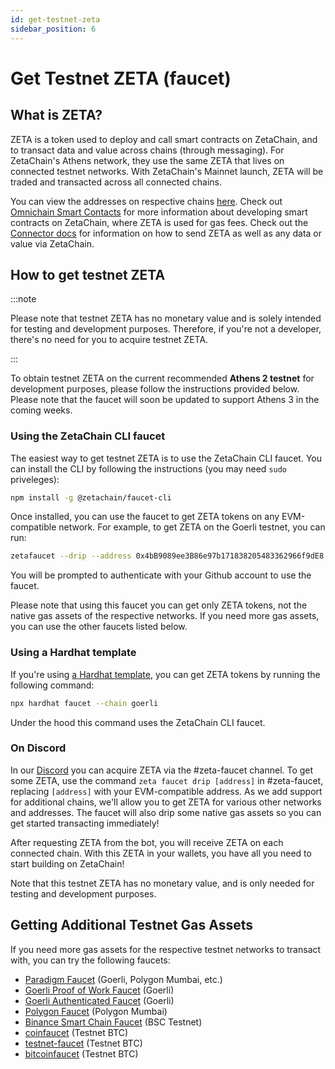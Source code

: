```yaml
---
id: get-testnet-zeta
sidebar_position: 6
---
```


# Get Testnet ZETA (faucet)

## What is ZETA?

ZETA is a token used to deploy and call smart contracts on ZetaChain, and to
transact data and value across chains (through messaging). For ZetaChain's
Athens network, they use the same ZETA that lives on connected testnet networks.
With ZetaChain's Mainnet launch, ZETA will be traded and transacted across all
connected chains.

You can view the addresses on respective chains [here](/reference/testnet.mdx).
Check out [Omnichain Smart Contacts](/developers/overview.mdx) for more
information about developing smart contracts on ZetaChain, where ZETA is used
for gas fees. Check out the
[Connector docs](/developers/cross-chain-messaging/connector.mdx) for
information on how to send ZETA as well as any data or value via ZetaChain.

## How to get testnet ZETA

:::note

Please note that testnet ZETA has no monetary value and is solely intended for
testing and development purposes. Therefore, if you're not a developer, there's
no need for you to acquire testnet ZETA.

:::

To obtain testnet ZETA on the current recommended **Athens 2 testnet** for
development purposes, please follow the instructions provided below. Please note
that the faucet will soon be updated to support Athens 3 in the coming weeks.

### Using the ZetaChain CLI faucet

The easiest way to get testnet ZETA is to use the ZetaChain CLI faucet. You can
install the CLI by following the instructions (you may need `sudo` priveleges):

```bash
npm install -g @zetachain/faucet-cli
```

Once installed, you can use the faucet to get ZETA tokens on any EVM-compatible
network. For example, to get ZETA on the Goerli testnet, you can run:

```bash
zetafaucet --drip --address 0x4bB9089ee3B86e97b171838205483362966f9dE8 --chain goerli
```

You will be prompted to authenticate with your Github account to use the faucet.

Please note that using this faucet you can get only ZETA tokens, not the native
gas assets of the respective networks. If you need more gas assets, you can use
the other faucets listed below.

### Using a Hardhat template

If you're using [a Hardhat template](https://github.com/zeta-chain/template),
you can get ZETA tokens by running the following command:

```bash
npx hardhat faucet --chain goerli
```

Under the hood this command uses the ZetaChain CLI faucet.

### On Discord

In our [Discord](https://discord.com/invite/kjQBqcZtnh) you can acquire ZETA via
the #zeta-faucet channel. To get some ZETA, use the command
`zeta faucet drip [address]` in #zeta-faucet, replacing `[address]` with your
EVM-compatible address. As we add support for additional chains, we'll allow you
to get ZETA for various other networks and addresses. The faucet will also drip
some native gas assets so you can get started transacting immediately!

After requesting ZETA from the bot, you will receive ZETA on each connected
chain. With this ZETA in your wallets, you have all you need to start building
on ZetaChain!

Note that this testnet ZETA has no monetary value, and is only needed for
testing and development purposes.

## Getting Additional Testnet Gas Assets

If you need more gas assets for the respective testnet networks to transact
with, you can try the following faucets:

- [Paradigm Faucet](https://faucet.paradigm.xyz) (Goerli, Polygon Mumbai, etc.)
- [Goerli Proof of Work Faucet](https://goerli-faucet.pk910.de/) (Goerli)
- [Goerli Authenticated Faucet](https://goerli-faucet.mudit.blog/) (Goerli)
- [Polygon Faucet](https://faucet.polygon.technology/) (Polygon Mumbai)
- [Binance Smart Chain Faucet](https://testnet.binance.org/faucet-smart) (BSC
  Testnet)
- [coinfaucet](https://coinfaucet.eu/en/btc-testnet/) (Testnet BTC)
- [testnet-faucet](https://testnet-faucet.com/btc-testnet/) (Testnet BTC)
- [bitcoinfaucet](https://bitcoinfaucet.uo1.net/) (Testnet BTC)
